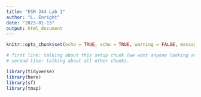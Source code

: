 ```yaml
---
title: "ESM 244 Lab 1"
author: "L. Enright"
date: "2023-01-13"
output: html_document
---
```


```r
knitr::opts_chunk$set(echo = TRUE, echo = TRUE, warning = FALSE, message = FALSE)

# first line: talking about this setup chunk (we want anyone looking at this document to see what packages we included)
# second line: talking about all other chunks. 

library(tidyverse)
library(here)
library(sf)
library(tmap)
```

